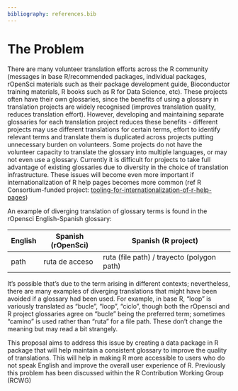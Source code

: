 ```yaml
---
bibliography: references.bib
---
```


# The Problem

```{=html}
<!-- 
Outlining the issue / weak point / problem to be solved by this proposal. This should be a compelling section that sets the reader up for the next section - the proposed solution!

It is important to cover:

 - [ ] What the problem is
 - [ ] Who it affects
 - [ ] Have there been previous attempts to resolve the problem
 - [ ] Why it should be tackled
-->
```

There are many volunteer translation efforts across the R community (messages in base R/recommended packages, individual packages, rOpenSci materials such as their package development guide, Bioconductor training materials, R books such as R for Data Science, etc). These projects often have their own glossaries, since the benefits of using a glossary in translation projects are widely recognised (improves translation quality, reduces translation effort). However, developing and maintaining separate glossaries for each translation project reduces these benefits - different projects may use different translations for certain terms, effort to identify relevant terms and translate them is duplicated across projects putting unnecessary burden on volunteers. Some projects do not have the volunteer capacity to translate the glossary into multiple languages, or may not even use a glossary. Currently it is difficult for projects to take full advantage of existing glossaries due to diversity in the choice of translation infrastructure. These issues will become even more important if internationalization of R help pages becomes more common (ref R Consortium-funded project: [tooling-for-internationalization-of-r-help-pages](https://r-consortium.org/all-projects/2023-group-2.html#tooling-for-internationalization-of-r-help-pages))

An example of diverging translation of glossary terms is found in the rOpensci English-Spanish glossary:

| English | Spanish (rOpenSci) | Spanish (R project)                        |
|--------|--------------------|--------------------------------------------|
| path    | ruta de acceso     | ruta (file path) / trayecto (polygon path) |   

It's possible that's due to the term arising in different contexts; nevertheless, there are many examples of diverging translations that might have been avoided if a glossary had been used. For example, in base R, "loop" is variously translated as "bucle", "loop", "ciclo", though both the rOpensci and R project glossaries agree on "bucle" being the preferred term; sometimes "camino" is used rather than "ruta" for a file path. These don't change the meaning but may read a bit strangely.

This proposal aims to address this issue by creating a data package in R package that will help maintain a consistent glossary to improve the quality of translations. This will help in making R more accessible to users who do not speak English and improve the overall user experience of R. Previously this problem has been discussed within the R Contribution Working Group (RCWG)
